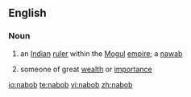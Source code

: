 ==English==

===Noun===
{{en-noun}}

# an [[Indian]] [[ruler]] within the [[Mogul]] [[empire]]; a [[nawab]]
# {{context|by extension}} someone of great [[wealth]] or [[importance]]

[[io:nabob]]
[[te:nabob]]
[[vi:nabob]]
[[zh:nabob]]